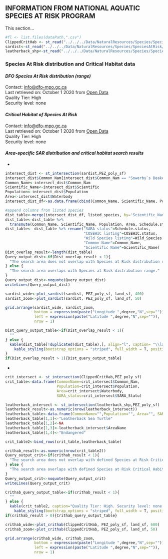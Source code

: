 ## **INFORMATION FROM NATIONAL AQUATIC SPECIES AT RISK PROGRAM**    

This section...

```r
#fl <- list.files(dataPath,".csv")
ClippedCritHab <- st_read("../../../Data/NaturalResources/Species/SpeciesAtRisk/clipped_layers/ClipCritHab.shp", quiet=TRUE)
sardist<-st_read("../../../Data/NaturalResources/Species/SpeciesAtRisk/clipped_layers/sardist_4326.shp", quiet=TRUE)
leatherback_shp<-st_read("../../../Data/NaturalResources/Species/SpeciesAtRisk/LeatherBackTurtleCriticalHabitat/LBT_CH_2013.shp", quiet=TRUE)
```

### **Species At Risk distribution and Critical Habitat data**    

#### ***DFO Species At Risk distribution (range)*** {-}    
Contact: <info@dfo-mpo.gc.ca>  
Last retrieved on: October 1 2020 from [Open Data](https://open.canada.ca/data/en/dataset/e0fabad5-9379-4077-87b9-5705f28c490b)  
Quality Tier: High  
Security level: none  

#### ***Critical Habitat of Species At Risk***    
Contact: <info@dfo-mpo.gc.ca>  
Last retrieved on: October 1 2020 from [Open Data](https://open.canada.ca/data/en/dataset/db177a8c-5d7d-49eb-8290-31e6a45d786c)  
Quality Tier: High  
Security level: none  

#### ***Area-specific SAR distribution and critical habitat search results***    

*
```r
intersect_dist <- st_intersection(sardist,PEZ_poly_sf)
intersect_dist$Common_Nam[intersect_dist$Common_Nam == "Sowerby`s Beaked Whale"] <- "Sowerby's Beaked Whale"
Common_Name<-intersect_dist$Common_Nam
Scientific_Name<-intersect_dist$Scientific
Population<-intersect_dist$Population
Area<-intersect_dist$Waterbody
intersect_dist_df<-as.data.frame(cbind(Common_Name, Scientific_Name, Population, Area))

#append columns from listed species 
dist_table<-merge(intersect_dist_df, listed_species, by='Scientific_Name')
dist_table<-dist_table %>% 
  transmute(Common_Name, Scientific_Name, Population, Area, Schedule.status, COSEWIC.status, Wild_Species)
dist_table<- dist_table %>% rename("SARA status"=Schedule.status,
                                   "COSEWIC listing"=COSEWIC.status,
                                   "Wild Species listing"=Wild_Species,
                                   "Common Name"=Common_Name,
                                   "Scientific Name"=Scientific_Name)
Dist_overlap_result<-length(dist_table)
Query_output_dist<-if(Dist_overlap_result < 1){
  "The search area does not overlap with Species at Risk distribution range."
} else {
  "The search area overlaps with Species at Risk distribution range."
}
Query_output_dist<-noquote(Query_output_dist)
writeLines(Query_output_dist)
```

```r
sardist_wide<-plot_sardist(sardist, PEZ_poly_sf, land_sf, 400)
sardist_zoom<-plot_sardist(sardist, PEZ_poly_sf, land_sf, 50)
```

```r
grid.arrange(sardist_wide, sardist_zoom,
             bottom = expression(paste("Longitude ",degree,"N",sep="")),
             left = expression(paste("Latitude ",degree,"N",sep="")),
             nrow = 1)
```


```r
Dist_query_output_table<-if(Dist_overlap_result < 1){
  ""
} else {
  kable(dist_table[!duplicated(dist_table),], align="l", caption= "\\label{tab:dist_table}Quality Tier: High. Security level: none. Species At Risk listed as Endangered, Threatened or Special Concern under the <i>Species At Risk Act</i> for which the search polygon overlaps with their distribution (range). This is not the authoritative source or advice for Species At Risk data. Please access the Species At Risk [GIS tool](http://dfonl7swvgip001.ent.dfo-mpo.ca/Html5Viewer/index.html?viewer=NationalSARMap_EN&LayerTheme=0&locale=en-US) to create anthe authoritative SARA report.", booktabs = T, escape = F, linesep="")%>%
    kable_styling(bootstrap_options = "striped", full_width = T, position = "left")
}
if(Dist_overlap_result > 1){Dist_query_output_table}
```

*
```r
crit_intersect <- st_intersection(ClippedCritHab,PEZ_poly_sf)
crit_table<-data.frame(CommonName=crit_intersect$Common_Nam,
                       Population=crit_intersect$Population, 
                       Area=crit_intersect$Waterbody,
                       SARA_status=crit_intersect$SARA_Statu)

leatherback_intersect <- st_intersection(leatherback_shp,PEZ_poly_sf)
leatherback_result<-as.numeric(nrow(leatherback_intersect))
leatherback_table<-data.frame(CommonName="",Population="", Area="", SARA_status="")
leatherback_table[1,1]<-"Leatherback Sea Turtle"
leatherback_table[1,2]<-NA
leatherback_table[1,3]<-leatherback_intersect$AreaName
leatherback_table[1,4]<-"Endangered"

crit_table2<-bind_rows(crit_table,leatherback_table)

crithab_result<-as.numeric(nrow(crit_table2))
Query_output_crit<-if(crithab_result < 1){
  "The search area does not overlap with defined Species at Risk Critical Habitat."
} else {
  "The search area overlaps with defined Species at Risk Critical Habitat."
}
Query_output_crit<-noquote(Query_output_crit)
writeLines(Query_output_crit)
```


```r
Crithab_query_output_table<-if(crithab_result < 1){
  ""
} else {
  kable(crit_table2, caption="Quality Tier: High. Security level: none. Species At Risk listed as Endangered or Threatened under the <i>Species At Risk Act</i> (SARA) for which the search polygon overlaps with their critical habitat. Critical habitat is defined under section 2 of SARA as: “the habitat that is necessary for the survival or recovery of a listed wildlife species and that is identified as the species’ critical habitat in the recovery strategy or in an action plan for the species”. Critical Habitat is identified in a species’ recovery strategy or action plan, posted on the [SAR Public Registry](http://www.sararegistry.gc.ca). This is <b>not</b> the authoritative source or advice for Species At Risk data. Please access the Species At Risk [GIS tool](http://dfonl7swvgip001.ent.dfo-mpo.ca/Html5Viewer/index.html?viewer=NationalSARMap_EN&LayerTheme=0&locale=en-US) to create an authoritative SARA report.", booktabs = T, escape = F, linesep="") %>%
    kable_styling(bootstrap_options = "striped", full_width = T, position = "left")}
if(crithab_result > 0){Crithab_query_output_table}
```

```r
crithab_wide<-plot_crithab(ClippedCritHab, PEZ_poly_sf, land_sf, 600)
crithab_zoom<-plot_crithab(ClippedCritHab, PEZ_poly_sf, land_sf, 50)
```

```r
grid.arrange(crithab_wide, crithab_zoom,
             bottom = expression(paste("Longitude ",degree,"N",sep="")),
             left = expression(paste("Latitude ",degree,"N",sep="")),
             nrow = 1)
```
